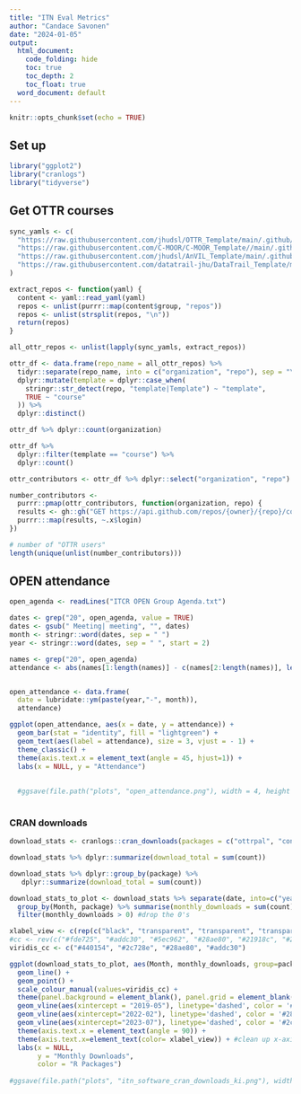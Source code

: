 ```yaml
---
title: "ITN Eval Metrics"
author: "Candace Savonen"
date: "2024-01-05"
output:
  html_document:
    code_folding: hide
    toc: true
    toc_depth: 2
    toc_float: true
  word_document: default
---
```


```r
knitr::opts_chunk$set(echo = TRUE)
```

## Set up

```r
library("ggplot2")
library("cranlogs")
library("tidyverse")
```


## Get OTTR courses

```r
sync_yamls <- c(
  "https://raw.githubusercontent.com/jhudsl/OTTR_Template/main/.github/sync.yml", 
  "https://raw.githubusercontent.com/C-MOOR/C-MOOR_Template//main/.github/sync.yml", 
  "https://raw.githubusercontent.com/jhudsl/AnVIL_Template/main/.github/sync.yml",
  "https://raw.githubusercontent.com/datatrail-jhu/DataTrail_Template/main/.github/sync.yml"
)

extract_repos <- function(yaml) {
  content <- yaml::read_yaml(yaml) 
  repos <- unlist(purrr::map(content$group, "repos"))
  repos <- unlist(strsplit(repos, "\n"))
  return(repos)
}

all_ottr_repos <- unlist(lapply(sync_yamls, extract_repos))

ottr_df <- data.frame(repo_name = all_ottr_repos) %>%
  tidyr::separate(repo_name, into = c("organization", "repo"), sep = "\\/", remove = FALSE) %>% 
  dplyr::mutate(template = dplyr::case_when(
    stringr::str_detect(repo, "template|Template") ~ "template", 
    TRUE ~ "course"
  )) %>% 
  dplyr::distinct()

ottr_df %>% dplyr::count(organization)

ottr_df %>% 
  dplyr::filter(template == "course") %>% 
  dplyr::count()
```
```r
ottr_contributors <- ottr_df %>% dplyr::select("organization", "repo")

number_contributors <- 
  purrr::pmap(ottr_contributors, function(organization, repo) {
  results <- gh::gh("GET https://api.github.com/repos/{owner}/{repo}/contributors", owner = organization, repo = repo, .limit = Inf)
  purrr:::map(results, ~.x$login)
})

# number of "OTTR users"
length(unique(unlist(number_contributors)))
```

## OPEN attendance

```r
open_agenda <- readLines("ITCR OPEN Group Agenda.txt")

dates <- grep("20", open_agenda, value = TRUE)
dates <- gsub(" Meeting| meeting", "", dates)
month <- stringr::word(dates, sep = " ")
year <- stringr::word(dates, sep = " ", start = 2)

names <- grep("20", open_agenda)
attendance <- abs(names[1:length(names)] - c(names[2:length(names)], length(open_agenda)))


open_attendance <- data.frame(
  date = lubridate::ym(paste(year,"-", month)),
  attendance)

ggplot(open_attendance, aes(x = date, y = attendance)) + 
  geom_bar(stat = "identity", fill = "lightgreen") +
  geom_text(aes(label = attendance), size = 3, vjust = - 1) +
  theme_classic() +
  theme(axis.text.x = element_text(angle = 45, hjust=1)) +
  labs(x = NULL, y = "Attendance")
  
  
  #ggsave(file.path("plots", "open_attendance.png"), width = 4, height = 3)
  
```


### CRAN downloads

```r
download_stats <- cranlogs::cran_downloads(packages = c("ottrpal", "conrad", "ari", "text2speech"), from = "2017-08-31", to = "last-day") #first version of ari published on 2017-08-31

download_stats %>% dplyr::summarize(download_total = sum(count))

download_stats %>% dplyr::group_by(package) %>%
   dplyr::summarize(download_total = sum(count))

download_stats_to_plot <- download_stats %>% separate(date, into=c("year", "month name", "day"), sep = "-") %>% unite("Month", c("year", "month name"), sep='-', remove=TRUE) %>%  #cran_downloads returns the daily downloads, and so doing some prep work to turn that into monthly downloads
  group_by(Month, package) %>% summarise(monthly_downloads = sum(count)) %>% #summarize monthly downloads by package
  filter(monthly_downloads > 0) #drop the 0's 

xlabel_view <- c(rep(c("black", "transparent", "transparent", "transparent"), 41), "black", "transparent") #166 rows
#cc <- rev(c("#fde725", "#addc30", "#5ec962", "#28ae80", "#21918c", "#2c728e", "#3b528b", "#472d7b", "#440154"))
viridis_cc <- c("#440154", "#2c728e", "#28ae80", "#addc30")

ggplot(download_stats_to_plot, aes(Month, monthly_downloads, group=package, color = package)) + 
  geom_line() + 
  geom_point() +
  scale_colour_manual(values=viridis_cc) +
  theme(panel.background = element_blank(), panel.grid = element_blank()) +
  geom_vline(aes(xintercept = "2019-05"), linetype='dashed', color = '#addc30') + #text2speech published date
  geom_vline(aes(xintercept="2022-02"), linetype='dashed', color = '#28ae80') + #ottrpal published date 
  geom_vline(aes(xintercept="2023-07"), linetype='dashed', color = '#2c728e') + #conrad published date
  theme(axis.text.x = element_text(angle = 90)) +
  theme(axis.text.x=element_text(color= xlabel_view)) + #clean up x-axis labels
  labs(x = NULL,
       y = "Monthly Downloads",
       color = "R Packages")
  
#ggsave(file.path("plots", "itn_software_cran_downloads_ki.png"), width=10, height=5)

```
